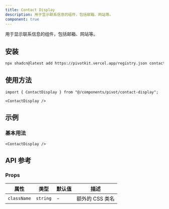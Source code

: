 ```yaml
---
title: Contact Display
description: 用于显示联系信息的组件，包括邮箱、网站等。
component: true
---
```


用于显示联系信息的组件，包括邮箱、网站等。

<ComponentPreview name="contact-display-demo" />

## 安装

```bash
npx shadcn@latest add https://pivotkit.vercel.app/registry.json contact-display
```

## 使用方法

```tsx
import { ContactDisplay } from "@/components/pivot/contact-display";
```

```tsx
<ContactDisplay />
```

## 示例

### 基本用法

```tsx
<ContactDisplay />
```

## API 参考

### Props

| 属性        | 类型     | 默认值 | 描述            |
| ----------- | -------- | ------ | --------------- |
| `className` | `string` | -      | 额外的 CSS 类名 |
